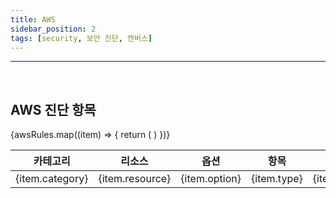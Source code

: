 ```yaml
---
title: AWS
sidebar_position: 2
tags: [security, 보안 진단, 캔버스]
---
```



<hr />
<br />

## AWS 진단 항목

<div className={styles.securityTable}>
    <table>
        <thead>
            <tr>
                <th>카테고리</th>
                <th>리소스</th>
                <th>옵션</th>
                <th>항목</th>
                <th>설명</th>
                <th>위험도</th>
            </tr>
        </thead>
        <tbody>
            {awsRules.map((item) => {
                return (
                    <tr>
                        <td>{item.category}</td>
                        <td>{item.resource}</td>
                        <td>{item.option}</td>
                        <td>{item.type}</td>
                        <td>{item.description}</td>
                        <td>
                            <div className={styles.tag} data-type={item.risk}>
                                {item.risk.toUpperCase()}
                            </div>
                        </td>
                    </tr>
                )
            })}
        </tbody>
    </table>
</div>
